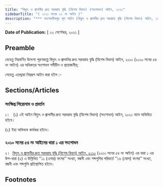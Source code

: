 ```yaml
---
title: "বিদ্যুৎ ও জ্বালানীর দ্রুত সরবরাহ বৃদ্ধি (বিশেষ বিধান) (সংশোধন) আইন, ২০২১"
sidebarTitle: "( ২০২১ সনের ২২ নং আইন )"
description: "*** সংশোধনীসমূহ মূল আইন (বিদ্যুৎ ও জ্বালানীর দ্রুত সরবরাহ বৃদ্ধি (বিশেষ বিধান) আইন, ২০১০ ) এ অন্তর্ভূক্ত করা হয়েছে *** বিদ্যুৎ ও জ্বালানীর দ্রুত সরবরাহ বৃদ্ধি (বিশেষ বিধান) আইন, ২০১০ এর অধিকতর সংশোধনকল্পে প্রণীত আইন"
---
```


**Date of Publication:** [ ২২ সেপ্টেম্বর, ২০২১ ]

## Preamble

যেহেতু নিম্নবর্ণিত উদ্দেশ্য পূরণকল্পে বিদ্যুৎ ও জ্বালানির দ্রুত সরবরাহ বৃদ্ধি (বিশেষ বিধান) আইন, ২০১০ (২০১০ সনের ৫৪ নং আইন) এর অধিকতর সংশোধন সমীচীন ও প্রয়োজনীয়;

সেহেতু এতদ্দ্বারা নিম্নরূপ আইন করা হইল :-

## Sections/Articles

### সংক্ষিপ্ত শিরোনাম ও প্রবর্তন

১।   (১) এই আইন বিদ্যুৎ ও জ্বালানীর দ্রুত সরবরাহ বৃদ্ধি (বিশেষ বিধান) (সংশোধন) আইন, ২০২১ নামে অভিহিত হইবে।

(২) ইহা অবিলম্বে কার্যকর হইবে।

### ২০১০ সনের ৫৪ নং আইনের ধারা ১ এর সংশোধন

২।  [বিদ্যুৎ ও জ্বালানীর দ্রুত সরবরাহ বৃদ্ধি (বিশেষ বিধান) আইন, ২০১০](/act-1059.html "বিদ্যুৎ ও জ্বালানীর দ্রুত সরবরাহ বৃদ্ধি (বিশেষ বিধান) আইন, ২০১০") (২০১০ সনের ৫৪ নং আইন) এর ধারা ১ এর উপ-ধারা (২) এ উল্লিখিত ‘‘১১ (এগার) বৎসর’’ সংখ্যা, বন্ধনী এবং শব্দগুলির পরিবর্তে ‘‘১৬ (ষোল) বৎসর’’ সংখ্যা, বন্ধনী এবং শব্দগুলি প্রতিস্থাপিত হইবে।

## Footnotes
